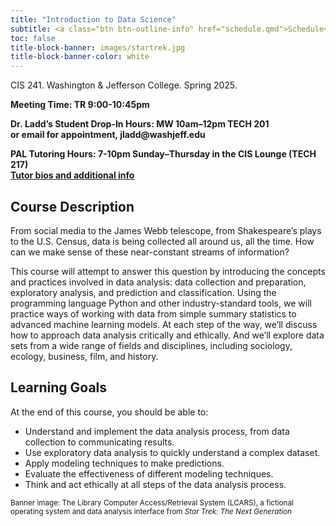```yaml
---
title: "Introduction to Data Science"
subtitle: <a class="btn btn-outline-info" href="schedule.qmd">Schedule</a> <a class="btn btn-outline-info">Assignments</a> <a class="btn btn-outline-info">Course Policies</a> <a class="btn btn-outline-info">Sakai</a> <a class="btn btn-outline-info">JupyterHub</a>
toc: false
title-block-banner: images/startrek.jpg
title-block-banner-color: white
---
```


::: {.card .border-primary .mb-3}

:::: {.card-body}

CIS 241. Washington & Jefferson College. Spring 2025.

**Meeting Time: TR 9:00-10:45pm**

**Dr. Ladd’s Student Drop-In Hours: MW 10am–12pm TECH 201**  
**or email for appointment, jladd@washjeff.edu**

**PAL Tutoring Hours: 7-10pm Sunday–Thursday in the CIS Lounge (TECH 217)**  
**[Tutor bios and additional info](https://mywj.washjeff.edu/knowledgebase/cis-peer-tutoring/department/computing-and-information-studies)**

::::

:::

## Course Description

From social media to the James Webb telescope, from Shakespeare's plays to the U.S. Census, data is being collected all around us, all the time. How can we make sense of these near-constant streams of information?

This course will attempt to answer this question by introducing the concepts and practices involved in data analysis: data collection and preparation, exploratory analysis, and prediction and classification. Using the programming language Python and other industry-standard tools, we will practice ways of working with data from simple summary statistics to advanced machine learning models. At each step of the way, we'll discuss how to approach data analysis critically and ethically. And we'll explore data sets from a wide range of fields and disciplines, including sociology, ecology, business, film, and history.

## Learning Goals

At the end of this course, you should be able to:

- Understand and implement the data analysis process, from data collection to communicating results.
- Use exploratory data analysis to quickly understand a complex dataset.
- Apply modeling techniques to make predictions.
- Evaluate the effectiveness of different modeling techniques.
- Think and act ethically at all steps of the data analysis process.

<small>Banner image: The Library Computer Access/Retrieval System (LCARS), a fictional operating system and data analysis interface from *Star Trek: The Next Generation*</small>

